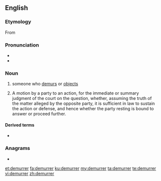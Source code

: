 ==English==

===Etymology===
From {{etyl|xno|en}}

===Pronunciation===
* {{IPA|/dɛmjɜːɹə(ɹ)/|lang=en}}
* {{rhymes|ɜːrə(r)|lang=en}}

===Noun===
{{en-noun}}

# someone who [[demur]]s or [[object]]s
# {{lb|en|legal}} A motion by a party to an action, for the immediate or summary judgment of the court on the question, whether, assuming the truth of the matter alleged by the opposite party, it is sufficient in law to sustain the action or defense, and hence whether the party resting is bound to answer or proceed further.

====Derived terms====
* {{l|en|demurrer to evidence}}

===Anagrams===
* {{l|en|murderer}}

[[et:demurrer]]
[[fa:demurrer]]
[[ku:demurrer]]
[[my:demurrer]]
[[ta:demurrer]]
[[te:demurrer]]
[[vi:demurrer]]
[[zh:demurrer]]